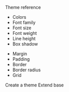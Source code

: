 <Grid row="1fr auto" w="400px">
  <Div p="4">
    <P fontSize="lg" my="0" fontWeight="semibold">
      Theme reference
    </P>
    <Grid
      col="2"
      sx={{
        ul: {
          p: 0,
          m: 0,
          listStyle: "none",
          li: {
            mb: 1,
            a: {
              padding: "0 !important",
              fontSize: "md",
              color: "text",
              "&:hover": {
                textDecoration: "underline",
                background: "none !important",
              },
            },
          },
        },
      }}
    >
      <Ul>
        <Li>
          <Link to="/theme#colors">Colors</Link>
        </Li>
        <Li>
          <Link to="/theme#font-family">Font family</Link>
        </Li>
        <Li>
          <Link to="/theme#font-size">Font size</Link>
        </Li>
        <Li>
          <Link to="/theme#font-weight">Font weight</Link>
        </Li>
        <Li>
          <Link to="/theme#line-height">Line height</Link>
        </Li>
        <Li>
          <Link to="/theme#box-shadow">Box shadow</Link>
        </Li>
      </Ul>
      <Ul>
        <Li>
          <Link to="/theme#margin">Margin</Link>
        </Li>
        <Li>
          <Link to="/theme#padding">Padding</Link>
        </Li>
        <Li>
          <Link to="/theme#border">Border</Link>
        </Li>
        <Li>
          <Link to="/theme#border-radius">Border radius</Link>
        </Li>
        <Li>
          <Link to="/theme#grid">Grid</Link>
        </Li>
      </Ul>
    </Grid>
  </Div>
  <Grid
    d="inline-grid"
    col="1|1|auto auto"
    gap="4"
    alignItems="center"
    borderTopWidth="1px"
    p="4"
  >
    <ButtonLink variant="link primary sm" to="/docs/theming-create-theme">
      Create a theme <Icon name="arrow-right" ml="2" />
    </ButtonLink>
    <ButtonLink
      variant="link secondary sm"
      to="/docs/theming-presets#extend-base"
    >
      Extend base <Icon name="arrow-right" ml="2" />
    </ButtonLink>
  </Grid>
</Grid>
